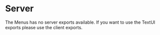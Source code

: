 
# Server

<Callout type="error">
  The Menus has no server exports available. If you want to use the TextUI exports please use the client exports.
</Callout>